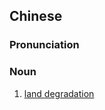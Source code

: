 ==Chinese==
{{zh-forms|type=22}}

===Pronunciation===
{{zh-pron
|m=tǔdì tuìhuà
|cat=n
}}

===Noun===
{{zh-noun}}

# {{lb|zh|ecology}} [[land degradation]]